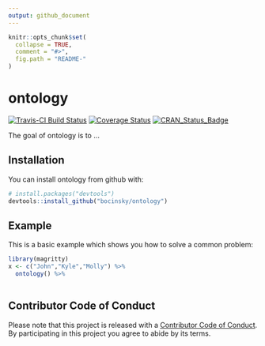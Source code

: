 ```yaml
---
output: github_document
---
```


<!-- README.md is generated from README.Rmd. Please edit that file -->

```r
knitr::opts_chunk$set(
  collapse = TRUE,
  comment = "#>",
  fig.path = "README-"
)
```

# ontology

[![Travis-CI Build Status](https://travis-ci.org/bocinsky/ontology.svg?branch=master)](https://travis-ci.org/bocinsky/ontology)
[![Coverage Status](https://img.shields.io/codecov/c/github/bocinsky/ontology/master.svg)](https://codecov.io/github/bocinsky/ontology?branch=master)
[![CRAN_Status_Badge](http://www.r-pkg.org/badges/version/ontology)](https://cran.r-project.org/package=ontology)

The goal of ontology is to ...

## Installation

You can install ontology from github with:

```r
# install.packages("devtools")
devtools::install_github("bocinsky/ontology")
```

## Example

This is a basic example which shows you how to solve a common problem:

```r
library(magritty)
x <- c("John","Kyle","Molly") %>%
  ontology() %>%
  
```


## Contributor Code of Conduct
Please note that this project is released with a [Contributor Code of Conduct](CONDUCT.md). By participating in this project you agree to abide by its terms.
